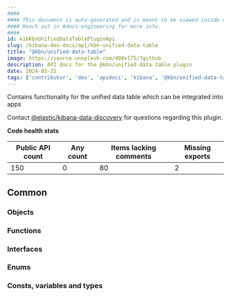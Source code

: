 ```yaml
---
####
#### This document is auto-generated and is meant to be viewed inside our experimental, new docs system.
#### Reach out in #docs-engineering for more info.
####
id: kibKbnUnifiedDataTablePluginApi
slug: /kibana-dev-docs/api/kbn-unified-data-table
title: "@kbn/unified-data-table"
image: https://source.unsplash.com/400x175/?github
description: API docs for the @kbn/unified-data-table plugin
date: 2024-05-31
tags: ['contributor', 'dev', 'apidocs', 'kibana', '@kbn/unified-data-table']
---
```


Contains functionality for the unified data table which can be integrated into apps

Contact [@elastic/kibana-data-discovery](https://github.com/orgs/elastic/teams/kibana-data-discovery) for questions regarding this plugin.

**Code health stats**

| Public API count  | Any count | Items lacking comments | Missing exports |
|-------------------|-----------|------------------------|-----------------|
| 150 | 0 | 80 | 2 |

## Common

### Objects
<DocDefinitionList data={kbnUnifiedDataTableObj.common.objects}/>

### Functions
<DocDefinitionList data={kbnUnifiedDataTableObj.common.functions}/>

### Interfaces
<DocDefinitionList data={kbnUnifiedDataTableObj.common.interfaces}/>

### Enums
<DocDefinitionList data={kbnUnifiedDataTableObj.common.enums}/>

### Consts, variables and types
<DocDefinitionList data={kbnUnifiedDataTableObj.common.misc}/>

